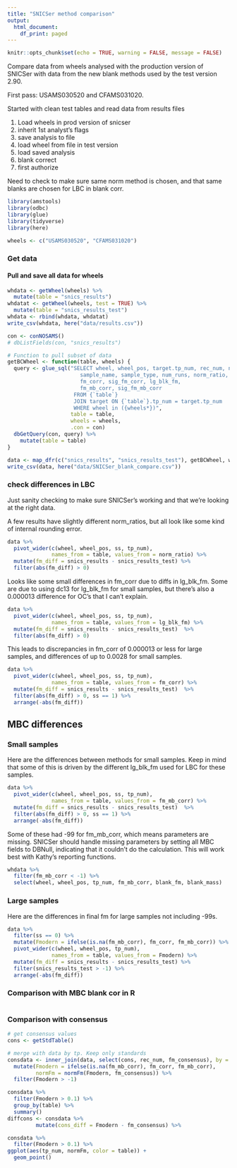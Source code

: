 ```yaml
---
title: "SNICSer method comparison"
output:
  html_document:
    df_print: paged
---
```


```r
knitr::opts_chunk$set(echo = TRUE, warning = FALSE, message = FALSE)
```

Compare data from wheels analysed with the production version of SNICSer with data from the new blank methods used by the test version 2.90.

First pass: USAMS030520 and CFAMS031020.

Started with clean test tables and read data from results files

1. Load wheels in prod version of snicser
2. inherit 1st analyst's flags
3. save analysis to file
4. load wheel from file in test version
5. load saved analysis
6. blank correct
7. first authorize

Need to check to make sure same norm method is chosen, and that same blanks are chosen for LBC in blank corr.

```r
library(amstools)
library(odbc)
library(glue)
library(tidyverse)
library(here)

wheels <- c("USAMS030520", "CFAMS031020")
```

### Get data

#### Pull and save all data for wheels

```r
whdata <- getWheel(wheels) %>%
  mutate(table = "snics_results")
whdatat <- getWheel(wheels, test = TRUE) %>%
  mutate(table = "snics_results_test")
whdata <- rbind(whdata, whdatat)
write_csv(whdata, here("data/results.csv"))
```

```r

con <- conNOSAMS()
# dbListFields(con, "snics_results")

# Function to pull subset of data
getBCWheel <- function(table, wheels) {
  query <- glue_sql("SELECT wheel, wheel_pos, target.tp_num, rec_num, norm_method, ss,
                       sample_name, sample_type, num_runs, norm_ratio,
                       fm_corr, sig_fm_corr, lg_blk_fm,
                       fm_mb_corr, sig_fm_mb_corr 
                     FROM {`table`}
                     JOIN target ON {`table`}.tp_num = target.tp_num
                     WHERE wheel in ({wheels*})",
                    table = table,
                    wheels = wheels,
                    .con = con)
  dbGetQuery(con, query) %>%
    mutate(table = table)
}

data <- map_dfr(c("snics_results", "snics_results_test"), getBCWheel, wheels)
write_csv(data, here("data/SNICSer_blank_compare.csv"))
```

### check differences in LBC

Just sanity checking to make sure SNICSer's working and that we're looking at the right data.

A few results have slightly different norm_ratios, but all look like some kind of internal rounding error.

```r
data %>%
  pivot_wider(c(wheel, wheel_pos, ss, tp_num), 
              names_from = table, values_from = norm_ratio) %>%
  mutate(fm_diff = snics_results - snics_results_test) %>%
  filter(abs(fm_diff) > 0)
```

Looks like some small differences in fm_corr due to diffs in lg_blk_fm. Some are due to using dc13 for lg_blk_fm for small samples, but there's also a 0.000013 difference for OC's that I can't explain.

```r
data %>%
  pivot_wider(c(wheel, wheel_pos, ss, tp_num), 
              names_from = table, values_from = lg_blk_fm) %>%
  mutate(fm_diff = snics_results - snics_results_test)  %>%
  filter(abs(fm_diff) > 0)
```

This leads to discrepancies in fm_corr of 0.000013 or less for large samples, and differences of up to 0.0028 for small samples.

```r
data %>%
  pivot_wider(c(wheel, wheel_pos, ss, tp_num), 
              names_from = table, values_from = fm_corr) %>%
  mutate(fm_diff = snics_results - snics_results_test)  %>%
  filter(abs(fm_diff) > 0, ss == 1) %>%
  arrange(-abs(fm_diff))
```

## MBC differences

### Small samples

Here are the differences between methods for small samples. Keep in mind that some of this is driven by the different lg_blk_fm used for LBC for these samples.

```r
data %>%
  pivot_wider(c(wheel, wheel_pos, ss, tp_num), 
              names_from = table, values_from = fm_mb_corr) %>%
  mutate(fm_diff = snics_results - snics_results_test)  %>%
  filter(abs(fm_diff) > 0, ss == 1) %>%
  arrange(-abs(fm_diff))
```

Some of these had -99 for fm_mb_corr, which means parameters are missing. SNICSer should handle missing parameters by setting all MBC fields to DBNull, indicating that it couldn't do the calculation. This will work best with Kathy's reporting functions.

```r
whdata %>%
  filter(fm_mb_corr < -1) %>%
  select(wheel, wheel_pos, tp_num, fm_mb_corr, blank_fm, blank_mass)
```


### Large samples

Here are the differences in final fm for large samples not including -99s.

```r
data %>%
  filter(ss == 0) %>%
  mutate(Fmodern = ifelse(is.na(fm_mb_corr), fm_corr, fm_mb_corr)) %>%
  pivot_wider(c(wheel, wheel_pos, tp_num), 
              names_from = table, values_from = Fmodern) %>%
  mutate(fm_diff = snics_results - snics_results_test) %>%
  filter(snics_results_test > -1) %>%
  arrange(-abs(fm_diff))
```

### Comparison with MBC blank cor in R

```r

```

### Comparison with consensus

```r
# get consensus values
cons <- getStdTable()

# merge with data by tp. Keep only standards
consdata <- inner_join(data, select(cons, rec_num, fm_consensus), by = "rec_num") %>%
  mutate(Fmodern = ifelse(is.na(fm_mb_corr), fm_corr, fm_mb_corr),
         normFm = normFm(Fmodern, fm_consensus)) %>%
  filter(Fmodern > -1)

consdata %>%
  filter(Fmodern > 0.1) %>%
  group_by(table) %>%
  summary()
diffcons <- consdata %>%
         mutate(cons_diff = Fmodern - fm_consensus) %>%

consdata %>%
  filter(Fmodern > 0.1) %>%
ggplot(aes(tp_num, normFm, color = table)) +
  geom_point()
```


